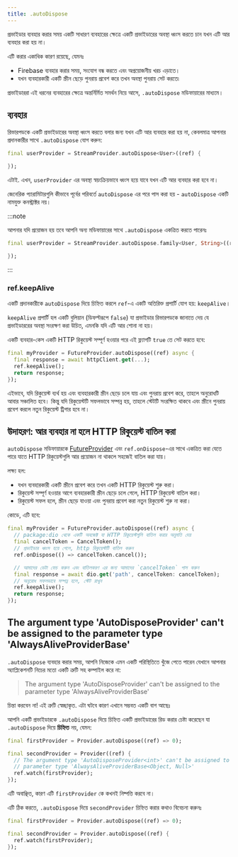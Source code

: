 ```yaml
---
title: .autoDispose
---
```




প্রভাইডার ব্যবহার করার সময় একটি সাধারণ ব্যবহারের ক্ষেত্রে একটি প্রভাইডারের অবস্থা ধ্বংস করতে চান যখন এটি আর ব্যবহার করা হয় না।

এটি করার একাধিক কারণ রয়েছে, যেমনঃ

- Firebase ব্যবহার করার সময়, সংযোগ বন্ধ করতে এবং অপ্রয়োজনীয় খরচ এড়াতে।
- যখন ব্যবহারকারী একটি স্ক্রীন ছেড়ে পুনরায় প্রবেশ করে তখন অবস্থা পুনরায় সেট করতে৷


প্রভাইডাররা এই ধরনের ব্যবহারের ক্ষেত্রে অন্তর্নির্মিত সমর্থন নিয়ে আসে, `.autoDispose` মডিফায়ারের মাধ্যমে।

## ব্যবহার


রিভারপডকে একটি প্রভাইডারের অবস্থা ধ্বংস করতে বলার জন্য যখন এটি আর ব্যবহার করা হয় না, কেবলমাত্র আপনার প্রদানকারীর সাথে `.autoDispose` যোগ করুন:

```dart
final userProvider = StreamProvider.autoDispose<User>((ref) {

});
```

এটাই. এখন, `userProvider` এর অবস্থা স্বয়ংক্রিয়ভাবে ধ্বংস হয়ে যাবে যখন এটি আর ব্যবহার করা হবে না।

জেনেরিক প্যারামিটারগুলি কীভাবে পূর্বের পরিবর্তে `autoDispose` এর পরে পাস করা হয় - `autoDispose` একটি নামযুক্ত কনস্ট্রাক্টর নয়।

:::note

আপনার যদি প্রয়োজন হয় তবে আপনি অন্য মডিফায়ারের সাথে `.autoDispose` একত্রিত করতে পারেনঃ

```dart
final userProvider = StreamProvider.autoDispose.family<User, String>((ref, id) {

});
```

:::

### ref.keepAlive

একটি প্রদানকারীকে `autoDispose` দিয়ে চিহ্নিত করলে `ref`-এ একটি অতিরিক্ত প্রপার্টি যোগ হয়: `keepAlive`।

`keepAlive` প্রপার্টি হল একটি বুলিয়ান (ডিফল্টরূপে `false`) যা প্রভাইডার রিভারপডকে জানাতে দেয় যে প্রভাইডাররের অবস্থা সংরক্ষণ করা উচিত, এমনকি যদি এটি আর শোনা না হয়।

একটি ব্যবহার-কেস একটি HTTP রিকুয়েস্ট সম্পূর্ণ হওয়ার পরে এই ফ্ল্যাগটি `true` তে সেট করতে হবে:

```dart
final myProvider = FutureProvider.autoDispose((ref) async {
  final response = await httpClient.get(...);
  ref.keepAlive();
  return response;
});
```

এইভাবে, যদি রিকুয়েস্ট ব্যর্থ হয় এবং ব্যবহারকারী স্ক্রীন ছেড়ে চলে যায় এবং পুনরায় প্রবেশ করে, তাহলে অনুরোধটি আবার সঞ্চালিত হবে। কিন্তু যদি রিকুয়েস্টটি সফলভাবে সম্পন্ন হয়, তাহলে স্টেটটি সংরক্ষিত থাকবে এবং স্ক্রীনে পুনরায় প্রবেশ করলে নতুন রিকুয়েস্ট ট্রিগার হবে না।

## উদাহরণ: আর ব্যবহার না হলে HTTP রিকুয়েস্ট বাতিল করা

`autoDispose` মডিফায়ারকে [FutureProvider] এবং `ref.onDispose`-এর সাথে একত্রিত করা যেতে পারে যাতে HTTP রিকুয়েস্টগুলি আর প্রয়োজন না থাকলে সহজেই বাতিল করা যায়।

লক্ষ্য হল:

- যখন ব্যবহারকারী একটি স্ক্রীনে প্রবেশ করে তখন একটি HTTP রিকুয়েস্ট শুরু করা।
- রিকুয়েস্ট সম্পূর্ণ হওয়ার আগে ব্যবহারকারী স্ক্রীন ছেড়ে চলে গেলে, HTTP রিকুয়েস্ট বাতিল করা।
- রিকুয়েস্ট সফল হলে, স্ক্রীন ছেড়ে যাওয়া এবং পুনরায় প্রবেশ করা নতুন রিকুয়েস্ট শুরু না করা।

কোডে, এটি হবে:

```dart
final myProvider = FutureProvider.autoDispose((ref) async {
  // package:dio থেকে একটি অবজেক্ট যা HTTP রিকুয়েস্টগুলি বাতিল করার অনুমতি দেয়
  final cancelToken = CancelToken();
  // প্রভাইডার ধ্বংস হয়ে গেলে, http রিকুয়েস্টটি বাতিল করুন
  ref.onDispose(() => cancelToken.cancel());

  // আমাদের ডেটা ফেচ করুন এবং বাতিলকরণ এর জন্য আমাদের `cancelToken` পাস করুন
  final response = await dio.get('path', cancelToken: cancelToken);
  // অনুরোধ সফলভাবে সম্পন্ন হলে, স্টেট রাখুন
  ref.keepAlive();
  return response;
});
```

## The argument type 'AutoDisposeProvider' can't be assigned to the parameter type 'AlwaysAliveProviderBase'

`.autoDispose` ব্যবহার করার সময়, আপনি নিজেকে এমন একটি পরিস্থিতিতে খুঁজে পেতে পারেন যেখানে আপনার অ্যাপ্লিকেশনটি  নিচের মতো একটি ত্রুটি সহ কম্পাইল করে না:

> The argument type 'AutoDisposeProvider' can't be assigned to the parameter
> type 'AlwaysAliveProviderBase'

চিন্তা করবেন না! এই ত্রুটি স্বেচ্ছাকৃত. এটা ঘটবে কারণ এখানে সম্ভবত
একটি বাগ আছেঃ

আপনি একটি প্রভাইডারকে `.autoDispose` দিয়ে চিহ্নিত একটি প্রভাইডারের রিড করার চেষ্টা করেছেন যা `.autoDispose` দিয়ে **চিহ্নিত** নয়, যেমন:

```dart
final firstProvider = Provider.autoDispose((ref) => 0);

final secondProvider = Provider((ref) {
  // The argument type 'AutoDisposeProvider<int>' can't be assigned to the
  // parameter type 'AlwaysAliveProviderBase<Object, Null>'
  ref.watch(firstProvider);
});
```

এটি অবাঞ্ছিত, কারণ এটি `firstProvider` কে কখনই নিষ্পত্তি করবে না।

এটি ঠিক করতে, `.autoDispose` দিয়ে `secondProvider` চিহ্নিত করার কথাও বিবেচনা করুনঃ

```dart
final firstProvider = Provider.autoDispose((ref) => 0);

final secondProvider = Provider.autoDispose((ref) {
  ref.watch(firstProvider);
});
```

[futureprovider]: https://pub.dev/documentation/hooks_riverpod/3.0.0-dev.17/hooks_riverpod/FutureProvider-class.html
